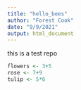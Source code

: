 ```yaml
---
title: "hello_bees"
author: "Forest Cook"
date: "9/9/2021"
output: html_document
---
```


this is a test repo
```r
flowers <- 3+5
rose <- 7+9
tulip <- 5*6
```
